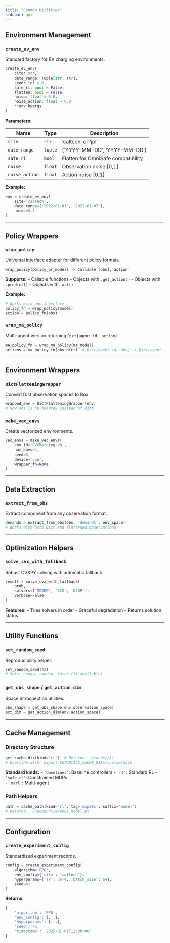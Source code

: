 ```yaml
---
title: "Common Utilities"
sidebar: api
---
```


## Environment Management

### `create_ev_env`

Standard factory for EV charging environments.

```python
create_ev_env(
    site: str,
    date_range: Tuple[str, str],
    seed: int = 0,
    safe_rl: bool = False,
    flatten: bool = False,
    noise: float = 0.0,
    noise_action: float = 0.0,
    **env_kwargs
)
```

**Parameters:**

| Name | Type | Description |
|------|------|-------------|
| `site` | `str` | 'caltech' or 'jpl' |
| `date_range` | `tuple` | ('YYYY-MM-DD', 'YYYY-MM-DD') |
| `safe_rl` | `bool` | Flatten for OmniSafe compatibility |
| `noise` | `float` | Observation noise [0,1] |
| `noise_action` | `float` | Action noise [0,1] |

**Example:**
```python
env = create_ev_env(
    site='caltech',
    date_range=('2022-01-01', '2022-01-07'),
    noise=0.1
)
```

---

## Policy Wrappers

### `wrap_policy`

Universal interface adapter for different policy formats.

```python
wrap_policy(policy_or_model) -> Callable[[obs], action]
```

**Supports:**
- Callable functions
- Objects with `.get_action()`
- Objects with `.predict()`
- Objects with `.act()`

**Example:**
```python
# Works with any interface
policy_fn = wrap_policy(model)
action = policy_fn(obs)
```

### `wrap_ma_policy`

Multi-agent version returning `Dict[agent_id, action]`.

```python
ma_policy_fn = wrap_ma_policy(ma_model)
actions = ma_policy_fn(obs_dict)  # Dict[agent_id, obs] -> Dict[agent_id, action]
```

---

## Environment Wrappers

### `DictFlatteningWrapper`

Convert Dict observation spaces to Box.

```python
wrapped_env = DictFlatteningWrapper(env)
# Now obs is np.ndarray instead of dict
```

### `make_vec_envs`

Create vectorized environments.

```python
vec_envs = make_vec_envs(
    env_id='EVCharging-v0',
    num_envs=4,
    seed=0,
    device='cpu',
    wrapper_fn=None
)
```

---

## Data Extraction

### `extract_from_obs`

Extract component from any observation format.

```python
demands = extract_from_obs(obs, 'demands', env_space)
# Works with both Dict and flattened observations
```

---

## Optimization Helpers

### `solve_cvx_with_fallback`

Robust CVXPY solving with automatic fallback.

```python
result = solve_cvx_with_fallback(
    prob,
    solvers=['MOSEK', 'SCS', 'OSQP'],
    verbose=False
)
```

**Features:**
- Tries solvers in order
- Graceful degradation
- Returns solution status

---

## Utility Functions

### `set_random_seed`

Reproducibility helper.

```python
set_random_seed(42)
# Sets: numpy, random, torch (if available)
```

### `get_obs_shape` / `get_action_dim`

Space introspection utilities.

```python
obs_shape = get_obs_shape(env.observation_space)
act_dim = get_action_dim(env.action_space)
```

---

## Cache Management

### Directory Structure
```python
get_cache_dir(kind='rl')  # Returns: ./cache/rl/
# Override with: export TUTORIALS_CACHE_DIR=/custom/path
```

**Standard kinds:**
- `'baselines'`: Baseline controllers
- `'rl'`: Standard RL
- `'safe_rl'`: Constrained MDPs  
- `'marl'`: Multi-agent

### Path Helpers
```python
path = cache_path(kind='rl', tag='exp001', suffix='model')
# Returns: ./cache/rl/exp001_model.pt
```

---

## Configuration

### `create_experiment_config`

Standardized experiment records.

```python
config = create_experiment_config(
    algorithm='PPO',
    env_config={'site': 'caltech'},
    hyperparams={'lr': 3e-4, 'batch_size': 64},
    seed=42
)
```

**Returns:**
```python
{
    'algorithm': 'PPO',
    'env_config': {...},
    'hyperparams': {...},
    'seed': 42,
    'timestamp': '2025-01-01T12:00:00'
}
```